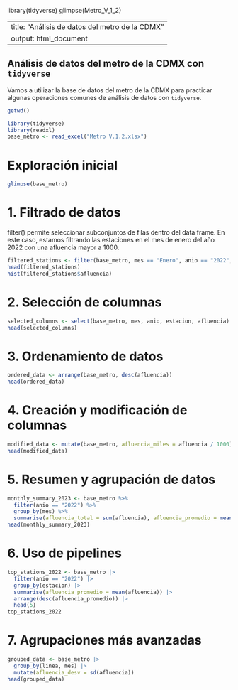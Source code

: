 library(tidyverse)
glimpse(Metro_V_1_2)


---
title: "Análisis de datos del metro de la CDMX"
output: html_document
---

## Análisis de datos del metro de la CDMX con `tidyverse`

Vamos a utilizar la base de datos del metro de la CDMX para practicar algunas operaciones comunes de análisis de datos con `tidyverse`.


```r
getwd()
```


```r
library(tidyverse)
library(readxl)
base_metro <- read_excel("Metro V.1.2.xlsx")


```

# Exploración inicial
```r
glimpse(base_metro)
```


# 1. Filtrado de datos
filter() permite seleccionar subconjuntos de filas dentro del data frame. 
En este caso, estamos filtrando las estaciones en el mes de enero del año 2022 con una afluencia mayor a 1000.
```r
filtered_stations <- filter(base_metro, mes == "Enero", anio == "2022", afluencia > 1000)
head(filtered_stations)
hist(filtered_stations$afluencia)

```

# 2. Selección de columnas
```r
selected_columns <- select(base_metro, mes, anio, estacion, afluencia)
head(selected_columns)
```

# 3. Ordenamiento de datos
```r
ordered_data <- arrange(base_metro, desc(afluencia))
head(ordered_data)
```

# 4. Creación y modificación de columnas
```r
modified_data <- mutate(base_metro, afluencia_miles = afluencia / 1000)
head(modified_data)
```

# 5. Resumen y agrupación de datos
```r
monthly_summary_2023 <- base_metro %>%
  filter(anio == "2022") %>%
  group_by(mes) %>%
  summarise(afluencia_total = sum(afluencia), afluencia_promedio = mean(afluencia))
head(monthly_summary_2023)
```

# 6. Uso de pipelines
```r
top_stations_2022 <- base_metro |>
  filter(anio == "2022") |>
  group_by(estacion) |>
  summarise(afluencia_promedio = mean(afluencia)) |>
  arrange(desc(afluencia_promedio)) |>
  head(5)
top_stations_2022
```

# 7. Agrupaciones más avanzadas
```r
grouped_data <- base_metro |>
  group_by(linea, mes) |>
  mutate(afluencia_desv = sd(afluencia))
head(grouped_data)
```




